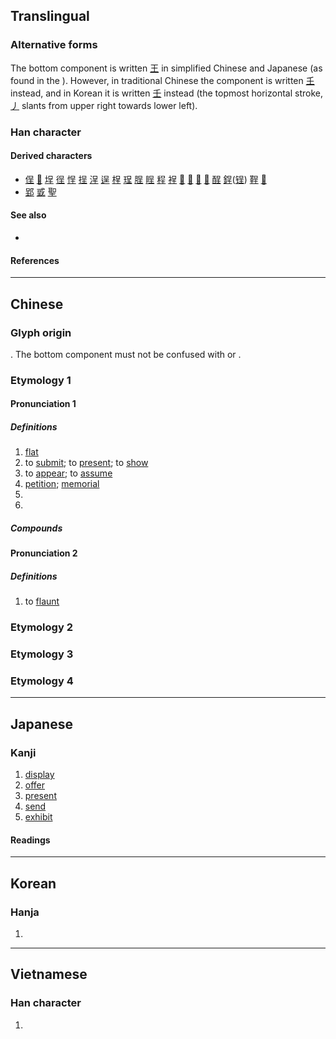 {{also|害}}
{{character info}}
{{character info|0x2F83E}}
==Translingual==
{{stroke order|strokes=7}}
{{stroke order|type=jbw|strokes=7}}

===Alternative forms===
The bottom component is written [[王]] in simplified Chinese and Japanese (as found in the {{w|Kangxi dictionary}}). However, in traditional Chinese the component is written [[𡈼]] instead, and in Korean it is written [[壬]] instead (the topmost horizontal stroke, [[丿]] slants from upper right towards lower left).

===Han character===
{{Han char|rn=30|rad=口|as=04|sn=7|four=60104|canj=RHG,RMG|ids=⿱口王(GJV) or ⿱口𡈼(HT) or ⿱口壬(K)}}

====Derived characters====
* [[侱]] [[𠴔]] [[埕]] [[徎]] [[悜]] [[挰]] [[浧]] [[逞]] [[桯]] [[珵]] [[脭]] [[睈]] [[程]] [[裎]] [[𥺆]] [[𦀚]] [[𧋸]] [[𨉑]] [[酲]] [[鋥]]([[锃]]) [[鞓]] [[𪓪]]
* [[郢]] [[戜]] [[聖]]

====See also====
* {{l|mul|害}}

====References====
{{Han ref|kx=0181.170|dkj=03401|dj=0396.130|hdz=10585.010|uh=5448}}
{{Han ref|uh=2F83E}}

----

==Chinese==
{{zh-forms}}

===Glyph origin===
{{Han etym}}
{{Han compound|口|𡈼|ls=psc|c1=s|c2=p}}. The bottom component must not be confused with {{l|zh|壬}} or {{l|zh|王}}.

===Etymology 1===

====Pronunciation 1====
{{zh-pron
|m=chéng
|c=cing4
|mn=thêng/twv:têng/thiâⁿ/twv:tiâⁿ
|mn_note=thêng/têng - literary; thiâⁿ/tiâⁿ - vernacular
|mc=1
|oc=1,1
|ma=
|cat=v,n,a,pn
}}

=====Definitions=====
{{zh-hanzi}}

# [[flat]]
# to [[submit]]; to [[present]]; to [[show]]
# to [[appear]]; to [[assume]]
# [[petition]]; [[memorial]]
# {{zh-alt-form|程}}
# {{surname|zh}}

=====Compounds=====
{{zh-der|呈現|呈報|呈文|呈請|呈遞|辭呈|呈形|呈露|呈正|呈明|南極呈祥|咨呈|呈子|公呈|呈上|呈政|呈准|呈答|呈給|呈交|呈獻|外呈答|書呈|桃灼呈祥|會呈|飭呈|解呈|龍鳳呈祥|麟趾呈祥|首呈|面呈|覆呈|鋪呈|肅呈|遞呈紙|簽呈}}

====Pronunciation 2====
{{zh-pron
|m=chéng
|mc=2
|oc=n,2
|ma=
|cat=v
}}

=====Definitions=====
{{zh-hanzi}}

# to [[flaunt]]

===Etymology 2===
{{zh-see|逞|v}}

===Etymology 3===
{{zh-see|狂|v}}

===Etymology 4===
{{zh-see|㞷|v}}

----

==Japanese==

===Kanji===
{{ja-kanji|grade=c|rs=口04}}

# [[display]]
# [[offer]]
# [[present]]
# [[send]]
# [[exhibit]]

====Readings====
{{ja-readings
|goon=じょう
|kanon=てい
|kun=しめす
}}

----

==Korean==

===Hanja===
{{ko-hanja|정}}

# {{rfdef|ko|sort=口04}}

----

==Vietnamese==

===Han character===
{{vi-readings|rs=口04|reading=[[trình]], [[chiềng]], [[chường]], [[triềng]], [[rềnh]], [[trành]], [[xình]]}}

# {{rfdef|vi|sort=口04}}